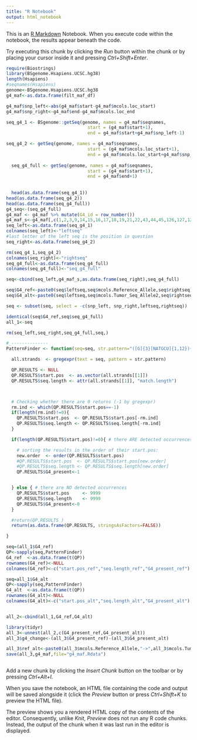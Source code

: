 ```yaml
---
title: "R Notebook"
output: html_notebook
---
```


This is an [R Markdown](http://rmarkdown.rstudio.com) Notebook. When you execute code within the notebook, the results appear beneath the code. 

Try executing this chunk by clicking the *Run* button within the chunk or by placing your cursor inside it and pressing *Ctrl+Shift+Enter*. 

```r
require(Biostrings) 
library(BSgenome.Hsapiens.UCSC.hg38)
length(Hsapiens)
#seqnames(Hsapiens)
genome<-BSgenome.Hsapiens.UCSC.hg38
g4_maf<-as.data.frame(filt_maf_df)

g4_maf$snp_left<-abs(g4_maf$start-g4_maf$mcols.loc_start)
g4_maf$snp_right<-g4_maf$end-g4_maf$mcols.loc_end

seq_g4_1 <- BSgenome::getSeq(genome, names = g4_maf$seqnames,
                               start = (g4_maf$start+1),
                               end = g4_maf$start+g4_maf$snp_left-1)

seq_g4_2 <- getSeq(genome, names = g4_maf$seqnames,
                               start = (g4_maf$mcols.loc_start+1),
                               end = g4_maf$mcols.loc_start+g4_maf$snp_right+1)
  
  seq_g4_full <- getSeq(genome, names = g4_maf$seqnames,
                               start = (g4_maf$start+1),
                               end = g4_maf$end+1)
  
  
  head(as.data.frame(seq_g4_1))
head(as.data.frame(seq_g4_2))
head(as.data.frame(seq_g4_full))
g4_seq<-(seq_g4_full)
g4_maf <- g4_maf %>% mutate(G4_id = row_number())
g4_maf_s<-g4_maf[,c(1,2,3,9,14,15,16,17,18,19,21,22,43,44,45,126,127,128,129,130)]
seq_left<-as.data.frame(seq_g4_1)
colnames(seq_left)<-"leftseq"
#last letter of the left seq is the position in question
seq_right<-as.data.frame(seq_g4_2)

rm(seq_g4_1,seq_g4_2)
colnames(seq_right)<-"rightseq"
seq_g4_full<-as.data.frame(seq_g4_full)
colnames(seq_g4_full)<-"seq_g4_full"

seq<-cbind(seq_left,g4_maf_s,as.data.frame(seq_right),seq_g4_full)

seq$G4_ref<-paste0(seq$leftseq,seq$mcols.Reference_Allele,seq$rightseq)
seq$G4_alt<-paste0(seq$leftseq,seq$mcols.Tumor_Seq_Allele2,seq$rightseq)

seq <- subset(seq, select = -c(snp_left, snp_right,leftseq,rightseq))

identical(seq$G4_ref,seq$seq_g4_full)
all_1<-seq

rm(seq_left,seq_right,seq_g4_full,seq,)

```

```r
#_--------------
PatternFinder <- function(seq=seq, str.pattern="([G]{3}[NATGCU]{1,12}){3,}[G]{3}"){

  all.strands  <- gregexpr(text = seq, pattern = str.pattern)

  QP.RESULTS <- NULL
  QP.RESULTS$start.pos  <- as.vector(all.strands[[1]])
  QP.RESULTS$seq.length <- attr(all.strands[[1]], "match.length")



  # Checking whether there are 0 returns (-1 by gregexpr)
  rm.ind <- which(QP.RESULTS$start.pos==-1)
  if(length(rm.ind)!=0){
    QP.RESULTS$start.pos  <- QP.RESULTS$start.pos[-rm.ind]
    QP.RESULTS$seq.length <- QP.RESULTS$seq.length[-rm.ind]
  }

  if(length(QP.RESULTS$start.pos)!=0){ # there ARE detected occurrences

    # sorting the results in the order of their start.pos:
    new.order  <- order(QP.RESULTS$start.pos)
    #QP.RESULTS$start.pos  <- QP.RESULTS$start.pos[new.order]
    #QP.RESULTS$seq.length <- QP.RESULTS$seq.length[new.order]
	QP.RESULTS$G4_present<-1


  } else { # there are NO detected occurrences
    QP.RESULTS$start.pos     <- 9999
    QP.RESULTS$seq.length    <- 9999
    QP.RESULTS$G4_present<-0
  }

  #return(QP.RESULTS )
  return(as.data.frame(QP.RESULTS, stringsAsFactors=FALSE))

}

```

```r
seq=(all_1$G4_ref)
QP<-sapply(seq,PatternFinder)
G4_ref	<-as.data.frame(t(QP))
rownames(G4_ref)<-NULL
colnames(G4_ref)<-c("start.pos_ref","seq.length_ref","G4_present_ref")

seq=all_1$G4_alt
QP<-sapply(seq,PatternFinder)
G4_alt	<-as.data.frame(t(QP))
rownames(G4_alt)<-NULL
colnames(G4_alt)<-c("start.pos_alt","seq.length_alt","G4_present_alt")


all_2<-cbind(all_1,G4_ref,G4_alt)

library(tidyr)
all_3<-unnest(all_2,c(G4_present_ref,G4_present_alt))
all_3$g4_change<-(all_3$G4_present_ref)-(all_3$G4_present_alt)

all_3$ref_alt<-paste0(all_3$mcols.Reference_Allele,"->",all_3$mcols.Tumor_Seq_Allele2)
save(all_3,g4_maf,file="g4_maf.Rdata")



```

Add a new chunk by clicking the *Insert Chunk* button on the toolbar or by pressing *Ctrl+Alt+I*.

When you save the notebook, an HTML file containing the code and output will be saved alongside it (click the *Preview* button or press *Ctrl+Shift+K* to preview the HTML file).

The preview shows you a rendered HTML copy of the contents of the editor. Consequently, unlike *Knit*, *Preview* does not run any R code chunks. Instead, the output of the chunk when it was last run in the editor is displayed.
